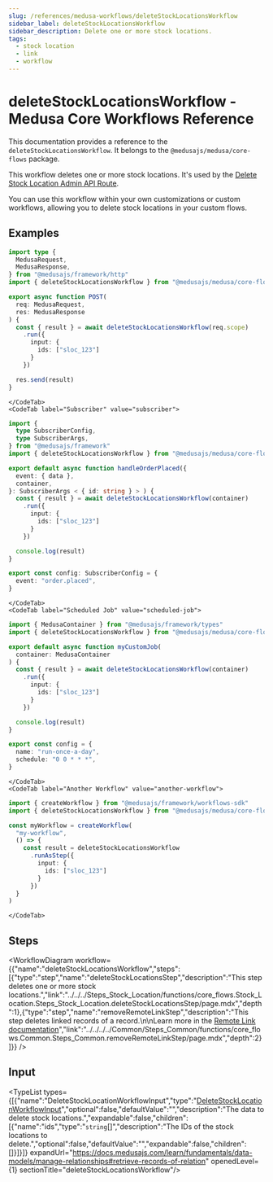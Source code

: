 ```yaml
---
slug: /references/medusa-workflows/deleteStockLocationsWorkflow
sidebar_label: deleteStockLocationsWorkflow
sidebar_description: Delete one or more stock locations.
tags:
  - stock location
  - link
  - workflow
---
```



# deleteStockLocationsWorkflow - Medusa Core Workflows Reference

This documentation provides a reference to the `deleteStockLocationsWorkflow`. It belongs to the `@medusajs/medusa/core-flows` package.

This workflow deletes one or more stock locations. It's used by the
[Delete Stock Location Admin API Route](https://docs.medusajs.com/api/admin#stock-locations\_deletestocklocationsid).

You can use this workflow within your own customizations or custom workflows, allowing you
to delete stock locations in your custom flows.

<SourceCodeLink link="https://github.com/medusajs/medusa/blob/9e410be04a62c50f8ca8cd772f567640c60a3d0e/packages/core/core-flows/src/stock-location/workflows/delete-stock-locations.ts#L36" />

## Examples

<CodeTabs group="workflow-exection">
    <CodeTab label="API Route" value="api-route">
    
```ts title="src/api/workflow/route.ts"
import type {
  MedusaRequest,
  MedusaResponse,
} from "@medusajs/framework/http"
import { deleteStockLocationsWorkflow } from "@medusajs/medusa/core-flows"

export async function POST(
  req: MedusaRequest,
  res: MedusaResponse
) {
  const { result } = await deleteStockLocationsWorkflow(req.scope)
    .run({
      input: {
        ids: ["sloc_123"]
      }
    })

  res.send(result)
}
```

    </CodeTab>
    <CodeTab label="Subscriber" value="subscriber">
    
```ts title="src/subscribers/order-placed.ts"
import {
  type SubscriberConfig,
  type SubscriberArgs,
} from "@medusajs/framework"
import { deleteStockLocationsWorkflow } from "@medusajs/medusa/core-flows"

export default async function handleOrderPlaced({
  event: { data },
  container,
}: SubscriberArgs < { id: string } > ) {
  const { result } = await deleteStockLocationsWorkflow(container)
    .run({
      input: {
        ids: ["sloc_123"]
      }
    })

  console.log(result)
}

export const config: SubscriberConfig = {
  event: "order.placed",
}
```

    </CodeTab>
    <CodeTab label="Scheduled Job" value="scheduled-job">
    
```ts title="src/jobs/message-daily.ts"
import { MedusaContainer } from "@medusajs/framework/types"
import { deleteStockLocationsWorkflow } from "@medusajs/medusa/core-flows"

export default async function myCustomJob(
  container: MedusaContainer
) {
  const { result } = await deleteStockLocationsWorkflow(container)
    .run({
      input: {
        ids: ["sloc_123"]
      }
    })

  console.log(result)
}

export const config = {
  name: "run-once-a-day",
  schedule: "0 0 * * *",
}
```

    </CodeTab>
    <CodeTab label="Another Workflow" value="another-workflow">
    
```ts title="src/workflows/my-workflow.ts"
import { createWorkflow } from "@medusajs/framework/workflows-sdk"
import { deleteStockLocationsWorkflow } from "@medusajs/medusa/core-flows"

const myWorkflow = createWorkflow(
  "my-workflow",
  () => {
    const result = deleteStockLocationsWorkflow
      .runAsStep({
        input: {
          ids: ["sloc_123"]
        }
      })
  }
)
```

    </CodeTab>
  </CodeTabs>

## Steps

<WorkflowDiagram workflow={{"name":"deleteStockLocationsWorkflow","steps":[{"type":"step","name":"deleteStockLocationsStep","description":"This step deletes one or more stock locations.","link":"../../../Steps_Stock_Location/functions/core_flows.Stock_Location.Steps_Stock_Location.deleteStockLocationsStep/page.mdx","depth":1},{"type":"step","name":"removeRemoteLinkStep","description":"This step deletes linked records of a record.\n\nLearn more in the [Remote Link documentation](https://docs.medusajs.com/learn/fundamentals/module-links/remote-link#cascade-delete-linked-records)","link":"../../../../Common/Steps_Common/functions/core_flows.Common.Steps_Common.removeRemoteLinkStep/page.mdx","depth":2}]}} />

## Input

<TypeList types={[{"name":"DeleteStockLocationWorkflowInput","type":"[DeleteStockLocationWorkflowInput](../../../../interfaces/core_flows.DeleteStockLocationWorkflowInput/page.mdx)","optional":false,"defaultValue":"","description":"The data to delete stock locations.","expandable":false,"children":[{"name":"ids","type":"`string`[]","description":"The IDs of the stock locations to delete.","optional":false,"defaultValue":"","expandable":false,"children":[]}]}]} expandUrl="https://docs.medusajs.com/learn/fundamentals/data-models/manage-relationships#retrieve-records-of-relation" openedLevel={1} sectionTitle="deleteStockLocationsWorkflow"/>
